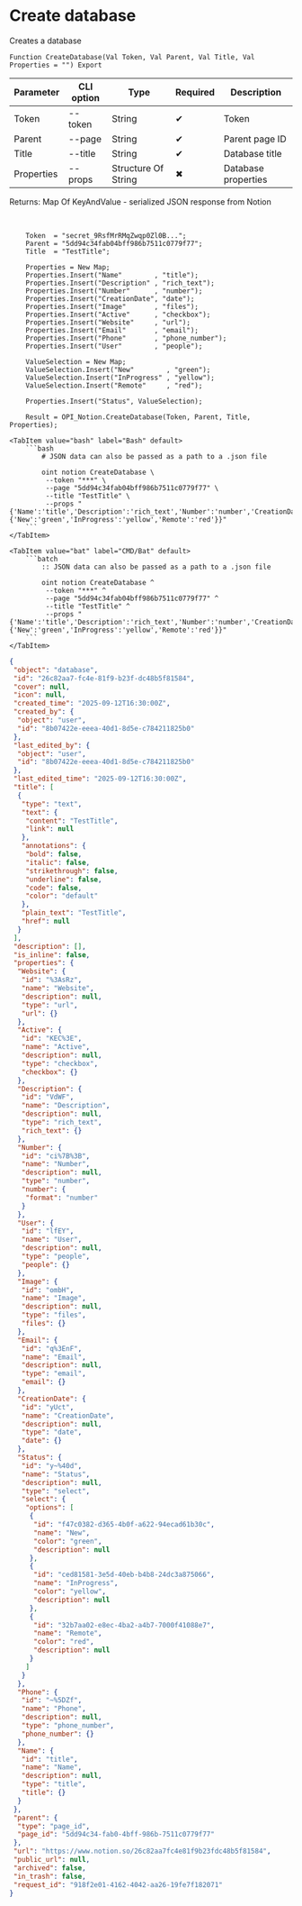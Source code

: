 ﻿---
sidebar_position: 1
description: Create database and other functions to work with Notion in the Open Integration Package, a free open-source integration library for 1C:Enterprise 8, OneScript and CLI
keywords: [1C, 1С, 1С:Enterprise, 1С:Enterprise 8.3, API, Integration, Services, Exchange, OneScript, CLI, Notion]
---


# Create database
 Creates a database



`Function CreateDatabase(Val Token, Val Parent, Val Title, Val Properties = "") Export`

  | Parameter | CLI option | Type | Required | Description |
  |-|-|-|-|-|
  | Token | --token | String | &#x2714; | Token |
  | Parent | --page | String | &#x2714; | Parent page ID |
  | Title | --title | String | &#x2714; | Database title |
  | Properties | --props | Structure Of String | &#x2716; | Database properties |

  
  Returns:  Map Of KeyAndValue - serialized JSON response from Notion

<br/>




```bsl title="1C:Enterprise/OneScript code example"
    Token  = "secret_9RsfMrRMqZwqp0Zl0B...";
    Parent = "5dd94c34fab04bff986b7511c0779f77";
    Title  = "TestTitle";

    Properties = New Map;
    Properties.Insert("Name"        , "title");
    Properties.Insert("Description" , "rich_text");
    Properties.Insert("Number"      , "number");
    Properties.Insert("CreationDate", "date");
    Properties.Insert("Image"       , "files");
    Properties.Insert("Active"      , "checkbox");
    Properties.Insert("Website"     , "url");
    Properties.Insert("Email"       , "email");
    Properties.Insert("Phone"       , "phone_number");
    Properties.Insert("User"        , "people");

    ValueSelection = New Map;
    ValueSelection.Insert("New"        , "green");
    ValueSelection.Insert("InProgress" , "yellow");
    ValueSelection.Insert("Remote"     , "red");

    Properties.Insert("Status", ValueSelection);

    Result = OPI_Notion.CreateDatabase(Token, Parent, Title, Properties);
```
 

 <Tabs>
  
    <TabItem value="bash" label="Bash" default>
        ```bash
            # JSON data can also be passed as a path to a .json file
            
            oint notion CreateDatabase \
             --token "***" \
             --page "5dd94c34fab04bff986b7511c0779f77" \
             --title "TestTitle" \
             --props "{'Name':'title','Description':'rich_text','Number':'number','CreationDate':'date','Image':'files','Active':'checkbox','Website':'url','Email':'email','Phone':'phone_number','User':'people','Status':{'New':'green','InProgress':'yellow','Remote':'red'}}"
        ```
    </TabItem>
  
    <TabItem value="bat" label="CMD/Bat" default>
        ```batch
            :: JSON data can also be passed as a path to a .json file
            
            oint notion CreateDatabase ^
             --token "***" ^
             --page "5dd94c34fab04bff986b7511c0779f77" ^
             --title "TestTitle" ^
             --props "{'Name':'title','Description':'rich_text','Number':'number','CreationDate':'date','Image':'files','Active':'checkbox','Website':'url','Email':'email','Phone':'phone_number','User':'people','Status':{'New':'green','InProgress':'yellow','Remote':'red'}}"
        ```
    </TabItem>
</Tabs>


```json title="Result"
{
 "object": "database",
 "id": "26c82aa7-fc4e-81f9-b23f-dc48b5f81584",
 "cover": null,
 "icon": null,
 "created_time": "2025-09-12T16:30:00Z",
 "created_by": {
  "object": "user",
  "id": "8b07422e-eeea-40d1-8d5e-c784211825b0"
 },
 "last_edited_by": {
  "object": "user",
  "id": "8b07422e-eeea-40d1-8d5e-c784211825b0"
 },
 "last_edited_time": "2025-09-12T16:30:00Z",
 "title": [
  {
   "type": "text",
   "text": {
    "content": "TestTitle",
    "link": null
   },
   "annotations": {
    "bold": false,
    "italic": false,
    "strikethrough": false,
    "underline": false,
    "code": false,
    "color": "default"
   },
   "plain_text": "TestTitle",
   "href": null
  }
 ],
 "description": [],
 "is_inline": false,
 "properties": {
  "Website": {
   "id": "%3AsRz",
   "name": "Website",
   "description": null,
   "type": "url",
   "url": {}
  },
  "Active": {
   "id": "KEC%3E",
   "name": "Active",
   "description": null,
   "type": "checkbox",
   "checkbox": {}
  },
  "Description": {
   "id": "VdWF",
   "name": "Description",
   "description": null,
   "type": "rich_text",
   "rich_text": {}
  },
  "Number": {
   "id": "ci%7B%3B",
   "name": "Number",
   "description": null,
   "type": "number",
   "number": {
    "format": "number"
   }
  },
  "User": {
   "id": "lfEY",
   "name": "User",
   "description": null,
   "type": "people",
   "people": {}
  },
  "Image": {
   "id": "ombH",
   "name": "Image",
   "description": null,
   "type": "files",
   "files": {}
  },
  "Email": {
   "id": "q%3EnF",
   "name": "Email",
   "description": null,
   "type": "email",
   "email": {}
  },
  "CreationDate": {
   "id": "yUct",
   "name": "CreationDate",
   "description": null,
   "type": "date",
   "date": {}
  },
  "Status": {
   "id": "y~%40d",
   "name": "Status",
   "description": null,
   "type": "select",
   "select": {
    "options": [
     {
      "id": "f47c0382-d365-4b0f-a622-94ecad61b30c",
      "name": "New",
      "color": "green",
      "description": null
     },
     {
      "id": "ced81581-3e5d-40eb-b4b8-24dc3a875066",
      "name": "InProgress",
      "color": "yellow",
      "description": null
     },
     {
      "id": "32b7aa02-e8ec-4ba2-a4b7-7000f41088e7",
      "name": "Remote",
      "color": "red",
      "description": null
     }
    ]
   }
  },
  "Phone": {
   "id": "~%5DZf",
   "name": "Phone",
   "description": null,
   "type": "phone_number",
   "phone_number": {}
  },
  "Name": {
   "id": "title",
   "name": "Name",
   "description": null,
   "type": "title",
   "title": {}
  }
 },
 "parent": {
  "type": "page_id",
  "page_id": "5dd94c34-fab0-4bff-986b-7511c0779f77"
 },
 "url": "https://www.notion.so/26c82aa7fc4e81f9b23fdc48b5f81584",
 "public_url": null,
 "archived": false,
 "in_trash": false,
 "request_id": "918f2e01-4162-4042-aa26-19fe7f182071"
}
```
